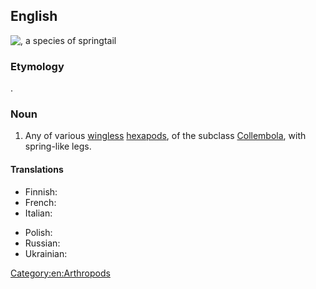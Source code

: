 ==English==
[[File:Springtail spermatophore.jpg|right|thumb|{{taxlink|Sminthurus viridis|species}}, a species of '''springtail''']]
{{wikipedia}}

===Etymology===
{{compound|en|spring|tail}}.

===Noun===
{{en-noun}}

# Any of various [[wingless]] [[hexapod]]s, of the subclass [[Collembola]], with spring-like legs.

====Translations====
{{trans-top|springtail}}
* Finnish: {{t+|fi|hyppyhäntäinen}}
* French: {{t+|fr|collembole|m}}
* Italian: {{t|it|collembolo|m}}
{{trans-mid}}
* Polish: {{t|pl|skoczogonek|m}}
* Russian: {{t+|ru|колле́мбола|f}}
* Ukrainian: {{t|uk|коле́мбола|f}}
{{trans-bottom}}

[[Category:en:Arthropods]]